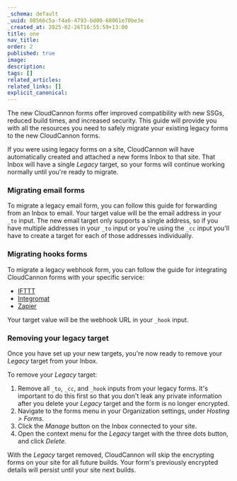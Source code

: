 ```yaml
---
_schema: default
_uuid: 88566c5a-f4a6-4793-bd00-68061e70be3e
_created_at: 2025-02-26T16:55:59+13:00
title: one
nav_title:
order: 2
published: true
image:
description:
tags: []
related_articles:
related_links: []
explicit_canonical:
---
```

The new CloudCannon forms offer improved compatibility with new SSGs, reduced build times, and increased security. This guide will provide you with all the resources you need to safely migrate your existing legacy forms to the new CloudCannon forms.

If you were using legacy forms on a site, CloudCannon will have automatically created and attached a new forms Inbox to that site. That Inbox will have a single *Legacy* target, so your forms will continue working normally until you're ready to migrate.

### Migrating email forms

To migrate a legacy email form, you can follow this guide for forwarding from an Inbox to email. Your target value will be the email address in your `_to` input. The new email target only supports a single address, so if you have multiple addresses in your `_to` input or you're using the `_cc` input you'll have to create a target for each of those addresses individually.

### Migrating hooks forms

To migrate a legacy webhook form, you can follow the guide for integrating CloudCannon forms with your specific service:

* [IFTTT](/documentation/articles/integrating-your-forms-with-ifttt/)
* [Integromat](/documentation/articles/integrating-your-forms-with-integromat/)
* [Zapier](/documentation/articles/integrating-your-forms-with-zapier/)

Your target value will be the webhook URL in your `_hook` input.

### Removing your legacy target

Once you have set up your new targets, you're now ready to remove your *Legacy* target from your Inbox.

To remove your *Legacy* target:

1. Remove all `_to`, `_cc`, and `_hook` inputs from your legacy forms. It's important to do this first so that you don't leak any private information after you delete your *Legacy* target and the form is no longer encrypted.
2. Navigate to the forms menu in your Organization settings, under *Hosting &gt; Forms.*
3. Click the *Manage* button on the Inbox connected to your site.
4. Open the context menu for the *Legacy* target with the three dots button, and click *Delete.*

With the *Legacy* target removed, CloudCannon will skip the encrypting forms on your site for all future builds. Your form's previously encrypted details will persist until your site next builds.